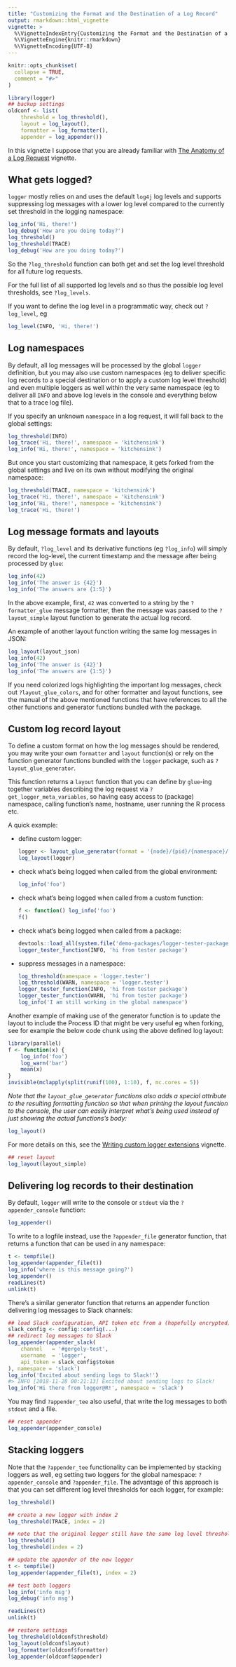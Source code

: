 ```yaml
---
title: "Customizing the Format and the Destination of a Log Record"
output: rmarkdown::html_vignette
vignette: >
  %\VignetteIndexEntry{Customizing the Format and the Destination of a Log Record}
  %\VignetteEngine{knitr::rmarkdown}
  %\VignetteEncoding{UTF-8}
---
```


```r
knitr::opts_chunk$set(
  collapse = TRUE,
  comment = "#>"
)

library(logger)
## backup settings
oldconf <- list(
    threshold = log_threshold(),
    layout = log_layout(),
    formatter = log_formatter(),
    appender = log_appender())
```

In this vignette I suppose that you are already familiar with [The Anatomy of a Log Request](https://daroczig.github.io/logger/articles/anatomy.html) vignette.

## What gets logged?

`logger` mostly relies on and uses the default `log4j` log levels and supports suppressing log messages with a lower log level compared to the currently set threshold in the logging namespace:

```r
log_info('Hi, there!')
log_debug('How are you doing today?')
log_threshold()
log_threshold(TRACE)
log_debug('How are you doing today?')
```

So the `?log_threshold` function can both get and set the log level threshold for all future log requests.

For the full list of all supported log levels and so thus the possible log level thresholds, see `?log_levels`.

If you want to define the log level in a programmatic way, check out `?log_level`, eg

```r
log_level(INFO, 'Hi, there!')
```

## Log namespaces

By default, all log messages will be processed by the global `logger` definition, but you may also use custom namespaces (eg to deliver specific log records to a special destination or to apply a custom log level threshold) and even multiple loggers as well within the very same namespace (eg to deliver all `INFO` and above log levels in the console and everything below that to a trace log file).

If you specify an unknown `namespace` in a log request, it will fall back to the global settings:

```r
log_threshold(INFO)
log_trace('Hi, there!', namespace = 'kitchensink')
log_info('Hi, there!', namespace = 'kitchensink')
```

But once you start customizing that namespace, it gets forked from the global settings and live on its own without modifying the original namespace:


```r
log_threshold(TRACE, namespace = 'kitchensink')
log_trace('Hi, there!', namespace = 'kitchensink')
log_info('Hi, there!', namespace = 'kitchensink')
log_trace('Hi, there!')
```

## Log message formats and layouts

By default, `?log_level` and its derivative functions (eg `?log_info`) will simply record the log-level, the current timestamp and the message after being processed by `glue`:

```r
log_info(42)
log_info('The answer is {42}')
log_info('The answers are {1:5}')
```

In the above example, first, `42` was converted to a string by the `?formatter_glue` message formatter, then the message was passed to the `?layout_simple` layout function to generate the actual log record.

An example of another layout function writing the same log messages in JSON:

```r
log_layout(layout_json)
log_info(42)
log_info('The answer is {42}')
log_info('The answers are {1:5}')
```

If you need colorized logs highlighting the important log messages, check out `?layout_glue_colors`, and for other formatter and layout functions, see the manual of the above mentioned functions that have references to all the other functions and generator functions bundled with the package.

## Custom log record layout

To define a custom format on how the log messages should be rendered, you may write your own `formatter` and `layout` function(s) or rely on the function generator functions bundled with the `logger` package, such as `?layout_glue_generator`.

This function returns a `layout` function that you can define by `glue`-ing together variables describing the log request via `?get_logger_meta_variables`, so having easy access to (package) namespace, calling function's name, hostname, user running the R process etc.

A quick example:

* define custom logger:

    ```r
    logger <- layout_glue_generator(format = '{node}/{pid}/{namespace}/{fn} {time} {level}: {msg}')
    log_layout(logger)
    ```

* check what's being logged when called from the global environment:

    ```r
    log_info('foo')
    ```

* check what's being logged when called from a custom function:

    ```r
    f <- function() log_info('foo')
    f()
    ```

* check what's being logged when called from a package:

    ```r
    devtools::load_all(system.file('demo-packages/logger-tester-package', package = 'logger'))
    logger_tester_function(INFO, 'hi from tester package')
    ```

* suppress messages in a namespace:

    ```r
    log_threshold(namespace = 'logger.tester')
    log_threshold(WARN, namespace = 'logger.tester')
    logger_tester_function(INFO, 'hi from tester package')
    logger_tester_function(WARN, 'hi from tester package')
    log_info('I am still working in the global namespace')
    ```

Another example of making use of the generator function is to update the layout to include the Process ID that might be very useful eg when forking, see for example the below code chunk using the above defined log layout:

```r
library(parallel)
f <- function(x) {
    log_info('foo')
    log_warn('bar')
    mean(x)
}
invisible(mclapply(split(runif(100), 1:10), f, mc.cores = 5))
```

*Note that the `layout_glue_generator` functions also adds a special attribute to the resulting formatting function so that when printing the layout function to the console, the user can easily interpret what's being used instead of just showing the actual functions's body:*

```r
log_layout()
````

For more details on this, see the [Writing custom logger extensions](https://daroczig.github.io/logger/articles/write_custom_extensions.html) vignette.

```r
## reset layout
log_layout(layout_simple)
```
    
## Delivering log records to their destination

By default, `logger` will write to the console or `stdout` via the `?appender_console` function:

```r
log_appender()
```

To write to a logfile instead, use the `?appender_file` generator function, that returns a function that can be used in any namespace:

```r
t <- tempfile()
log_appender(appender_file(t))
log_info('where is this message going?')
log_appender()
readLines(t)
unlink(t)
```

There's a similar generator function that returns an appender function delivering log messages to Slack channels:

```r
## load Slack configuration, API token etc from a (hopefully encrypted) yaml file or similar
slack_config <- config::config(...)
## redirect log messages to Slack
log_appender(appender_slack(
    channel   = '#gergely-test',
    username  = 'logger',
    api_token = slack_config$token
), namespace = 'slack')
log_info('Excited about sending logs to Slack!')
#> INFO [2018-11-28 00:21:13] Excited about sending logs to Slack!
log_info('Hi there from logger@R!', namespace = 'slack')
```

You may find `?appender_tee` also useful, that write the log messages to both `stdout` and a file.

```r
## reset appender
log_appender(appender_console)
```

## Stacking loggers

Note that the `?appender_tee` functionality can be implemented by stacking loggers as well, eg setting two loggers for the global namespace: `?appender_console` and `?appender_file`. The advantage of this approach is that you can set different log level thresholds for each logger, for example:

```r
log_threshold()

## create a new logger with index 2
log_threshold(TRACE, index = 2)

## note that the original logger still have the same log level threshold
log_threshold()
log_threshold(index = 2)

## update the appender of the new logger
t <- tempfile()
log_appender(appender_file(t), index = 2)

## test both loggers
log_info('info msg')
log_debug('info msg')

readLines(t)
unlink(t)
```

```r
## restore settings
log_threshold(oldconf$threshold)
log_layout(oldconf$layout)
log_formatter(oldconf$formatter)
log_appender(oldconf$appender)
```
